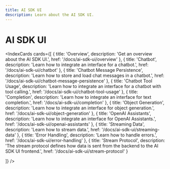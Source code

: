 ```yaml
---
title: AI SDK UI
description: Learn about the AI SDK UI.
---
```


# AI SDK UI

<IndexCards
  cards={[
    {
      title: 'Overview',
      description: 'Get an overview about the AI SDK UI.',
      href: '/docs/ai-sdk-ui/overview'
    },
    {
      title: 'Chatbot',
      description: 'Learn how to integrate an interface for a chatbot.',
      href: '/docs/ai-sdk-ui/chatbot'
    },
    {
      title: 'Chatbot Message Persistence',
      description: 'Learn how to store and load chat messages in a chatbot.',
      href: '/docs/ai-sdk-ui/chatbot-message-persistence'
    },
    {
      title: 'Chatbot Tool Usage',
      description:
        'Learn how to integrate an interface for a chatbot with tool calling.',
      href: '/docs/ai-sdk-ui/chatbot-tool-usage'
    },
    {
      title: 'Completion',
      description: 'Learn how to integrate an interface for text completion.',
      href: '/docs/ai-sdk-ui/completion'
    },
    {
      title: 'Object Generation',
      description: 'Learn how to integrate an interface for object generation.',
      href: '/docs/ai-sdk-ui/object-generation'
    },
    {
      title: 'OpenAI Assistants',
      description: 'Learn how to integrate an interface for OpenAI Assistants.',
      href: '/docs/ai-sdk-ui/openai-assistants'
    },
    {
      title: 'Streaming Data',
      description: 'Learn how to stream data.',
      href: '/docs/ai-sdk-ui/streaming-data'
    },
    {
      title: 'Error Handling',
      description: 'Learn how to handle errors.',
      href: '/docs/ai-sdk-ui/error-handling'
    },
    {
      title: 'Stream Protocol',
      description:
        'The stream protocol defines how data is sent from the backend to the AI SDK UI frontend.',
      href: '/docs/ai-sdk-ui/stream-protocol'
    }

]}
/>

